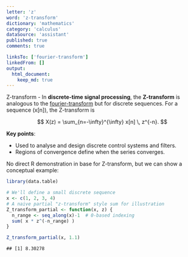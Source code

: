 ```yaml
---
letter: 'z'
word: 'z-transform'
dictionary: 'mathematics'
category: 'calculus'
dataSource: 'assistant'
published: true
comments: true

linksTo: ['fourier-transform']
linkedFrom: []
output:
  html_document:
    keep_md: true
---
```




<a id="z-transform">Z-transform</a> - In **discrete-time signal processing**, the **Z-transform** is analogous to the [fourier-transform](#fourier-transform) but for discrete sequences. For a sequence \(x[n]\), the Z-transform is

$$
X(z) = \sum_{n=-\infty}^{\infty} x[n] \, z^{-n}.
$$

**Key points**:
- Used to analyse and design discrete control systems and filters.
- Regions of convergence define when the series converges.

No direct R demonstration in base for Z-transform, but we can show a conceptual example:


``` r
library(data.table)

# We'll define a small discrete sequence
x <- c(1, 2, 3, 4)
# A naive partial "z-transform" style sum for illustration
Z_transform_partial <- function(x, z) {
  n_range <- seq_along(x)-1  # 0-based indexing
  sum( x * z^(-n_range) )
}

Z_transform_partial(x, 1.1)
```

```
## [1] 8.30278
```
